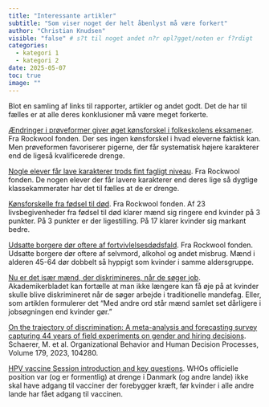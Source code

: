 ```yaml
---
title: "Interessante artikler"
subtitle: "Som viser noget der helt åbenlyst må være forkert"
author: "Christian Knudsen"
visible: "false" # s?t til noget andet n?r opl?gget/noten er f?rdigt
categories:
  - kategori 1
  - kategori 2
date: 2025-05-07
toc: true
image: ""
---
```


Blot en samling af links til rapporter, artikler og andet godt.
Det de har til fælles er at alle deres konklusioner må være meget forkerte.

[Ændringer i prøveformer giver øget kønsforskel i folkeskolens eksamener](https://rockwoolfonden.dk/udgivelser/aendringer-i-proeveformer-giver-oeget-koensforskel-i-folkeskolens-eksamener/). Fra Rockwool fonden. Der ses ingen kønsforskel i hvad eleverne
faktisk kan. Men prøveformen favoriserer pigerne, der får systematisk højere 
karakterer end de ligeså kvalificerede drenge.

[Nogle elever får lave karakterer trods fint fagligt niveau](https://rockwoolfonden.dk/udgivelser/nogle-elever-faar-lave-karakterer-trods-fint-fagligt-niveau/). Fra Rockwool fonden. De nogen elever der får lavere karakterer
end deres lige så dygtige klassekammerater har det til fælles at de er drenge. 


[Kønsforskelle fra fødsel til død](https://rockwoolfonden.dk/udgivelser/koensforskelle-fra-foedsel-til-doed-drenge-og-maend-klarer-sig-daarligere-end-piger-og-kvinder-undtagen-paa-arbejdsmarkedet/). 
Fra Rockwool fonden. Af 23 livsbegivenheder fra fødsel til død klarer mænd sig ringere
end kvinder på 3 punkter. På 3 punkter er der ligestilling. På 17 klarer 
kvinder sig markant bedre.

[Udsatte borgere dør oftere af fortvivlelsesdødsfald](https://rockwoolfonden.dk/udgivelser/udsatte-borgere-doer-oftere-af-fortvivlelsesdoedsfald/). Fra Rockwool fonden. Udsatte borgere dør oftere
af selvmord, alkohol og andet misbrug. Mænd i alderen 45-64 dør dobbelt så hyppigt
som kvinder i samme aldersgruppe.

[Nu er det især mænd, der diskrimineres, når de søger job](https://dm.dk/akademikerbladet/aktuelt/2024/januar/nu-er-det-isaer-maend-der-diskrimineres-naar-de-soeger-job). Akademikerbladet kan fortælle at man ikke længere kan få øje på
at kvinder skulle blive diskrimineret når de søger arbejde i traditionelle mandefag.
Eller, som artiklen formulerer det "Med andre ord står mænd samlet set dårligere i jobsøgningen end kvinder gør."

[On the trajectory of discrimination: A meta-analysis and forecasting survey capturing 44 years of field experiments on gender and hiring decisions](https://www.sciencedirect.com/science/article/pii/S0749597823000560).
Schaerer, M. et al. Organizational Behavior and Human Decision Processes, Volume 179,
2023, 104280.


[HPV vaccine Session introduction and key questions](https://cdn.who.int/media/docs/default-source/immunization/position_paper_documents/human-papillomavirus-(hpv)/hpv-vaccine-session-introduction-key-questions-april-2022.pdf). WHOs officielle position var (og er formentlig) at drenge i Danmark (og andre lande) ikke skal have adgang til vacciner der forebygger 
kræft, før kvinder i alle andre lande har fået adgang til vaccinen.